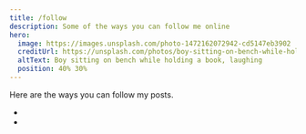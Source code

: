 ```yaml
---
title: /follow
description: Some of the ways you can follow me online
hero:
  image: https://images.unsplash.com/photo-1472162072942-cd5147eb3902
  creditUrl: https://unsplash.com/photos/boy-sitting-on-bench-while-holding-a-book-4K2lIP0zc_k
  altText: Boy sitting on bench while holding a book, laughing
  position: 40% 30%
---
```


Here are the ways you can follow my posts.

<ul class="feeds-list">
  <li>
    <NavLink href="/rss.xml" set:text="My RSS feed" />
  </li>
  <li>
    <NavLink
      href="https://fosstodon.org/@oobleck.rss"
      set:text="My Fosstodon feed"
    />
  </li>
</ul>
